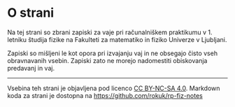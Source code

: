 # O strani {.unnumbered}

Na tej strani so zbrani zapiski za vaje pri računalniškem praktikumu v 1. letniku študija fizike na Fakulteti za matematiko in fiziko Univerze v Ljubljani.

Zapiski so mišljeni le kot opora pri izvajanju vaj in ne obsegajo čisto vseh obravnavanih vsebin. Zapiski zato ne morejo nadomestiti obiskovanja predavanj in vaj.

------------------------------------------------------------------------

Vsebina teh strani je objavljena pod licenco <a rel="license" href="http://creativecommons.org/licenses/by-nc-sa/4.0/">CC BY-NC-SA 4.0</a>. Markdown koda za strani je dostopna na <https://github.com/rokuk/rp-fiz-notes>
